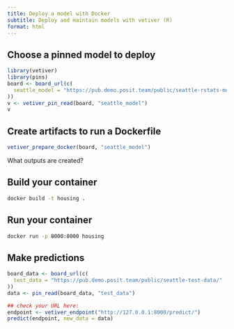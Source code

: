 ```yaml
---
title: Deploy a model with Docker
subtitle: Deploy and maintain models with vetiver (R)
format: html
---
```


## Choose a pinned model to deploy

```r
library(vetiver)
library(pins)
board <- board_url(c(
  seattle_model = "https://pub.demo.posit.team/public/seattle-rstats-model-pin/"
))
v <- vetiver_pin_read(board, "seattle_model")
v
```

## Create artifacts to run a Dockerfile

```r
vetiver_prepare_docker(board, "seattle_model")
```

What outputs are created?

## Build your container

```bash
docker build -t housing .
```

## Run your container

```bash
docker run -p 8000:8000 housing
```

## Make predictions

```r
board_data <- board_url(c(
  test_data = "https://pub.demo.posit.team/public/seattle-test-data/"
))
data <- pin_read(board_data, "test_data")
```

```r
## check your URL here:
endpoint <- vetiver_endpoint("http://127.0.0.1:8000/predict/")
predict(endpoint, new_data = data)
```
